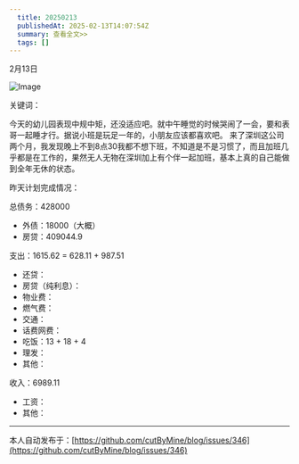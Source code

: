 ```yaml
---
  title: 20250213
  publishedAt: 2025-02-13T14:07:54Z
  summary: 查看全文>>
  tags: []
---
```


2月13日 

![Image](https://github.com/user-attachments/assets/dc63af9a-80fd-4558-bc06-5031ad4d6b75)

关键词：

今天的幼儿园表现中规中矩，还没适应吧。就中午睡觉的时候哭闹了一会，要和表哥一起睡才行。据说小班是玩足一年的，小朋友应该都喜欢吧。
来了深圳这公司两个月，我发现晚上不到8点30我都不想下班，不知道是不是习惯了，而且加班几乎都是在工作的，果然无人无物在深圳加上有个伴一起加班，基本上真的自己能做到全年无休的状态。

昨天计划完成情况：

总债务：428000
- 外债：18000（大概）
- 房贷：409044.9

支出：1615.62 = 628.11 + 987.51
- 还贷：
- 房贷（纯利息）：
- 物业费：
- 燃气费：
- 交通：
- 话费网费：
- 吃饭：13 + 18 + 4
- 理发：
- 其他：

收入：6989.11
- 工资：
- 其他：


---
本人自动发布于：[https://github.com/cutByMine/blog/issues/346](https://github.com/cutByMine/blog/issues/346)
